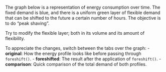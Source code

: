 The graph below is a representation of energy consumption over time. The fixed demand is blue, and there is a uniform green layer of flexible demand that can be shifted to the future a certain number of hours. The objective is to do "peak shaving".

Try to modify the flexible layer; both in its volume and its amount of flexibility.  

To appreciate the changes, switch between the tabs over the graph:
- **original**: How the energy profile looks like before passing through `foreshift()`.
- **foreshifted**: The result after the application of `foreshift()`.
- **comparison**: Quick comparison of the total demand of both profiles.
